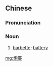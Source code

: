 {{also|砲臺|砲台|炮台}}
==Chinese==
{{zh-forms|s=炮台|t2=炮台|t3=砲臺|t4=砲台}}

===Pronunciation===
{{zh-pron
|m=pàotái
|c=paau3 toi4
|mn=phàu-tâi
|cat=n
}}

===Noun===
{{zh-noun}}

# {{lb|zh|military}} [[barbette]]; [[battery]]

[[mg:炮臺]]
